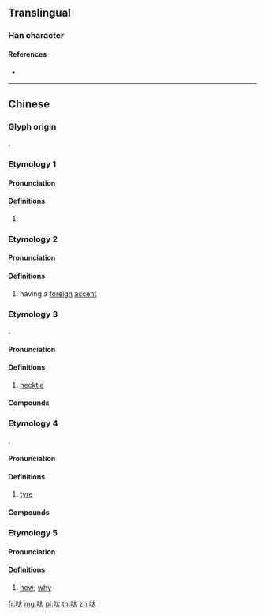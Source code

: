 {{character info/new}}
==Translingual==

===Han character===
{{Han char|rn=30|rad=口|as=04|sn=7|four=64030|canj=RKI,XRKI|ids=⿰口太}}

====References====
* {{Han ref|kx=0181.191|hdz=10587.030|uh=5454|ud=21588|bh=CA79|bd=51833}}

----

==Chinese==

===Glyph origin===
{{Han compound|口|太|c1=s|c2=p|t1=mouth; speech|ls=psc}}.

===Etymology 1===
{{zh-forms|alt=𠯪}}

====Pronunciation====
{{zh-pron
|m=dāi,tai,1nb=Mainland,2nb=Taiwan
|cat=intj
}}

====Definitions====
{{zh-hanzi}}

# {{n-g|An exclamation to get [[attention]].}}

===Etymology 2===
{{zh-forms|alt=奤,㘆}}

====Pronunciation====
{{zh-pron
|m=tǎi
|c=toi2
|cat=a
}}

====Definitions====
{{zh-hanzi}}

# {{lb|zh|dialectal}} having a [[foreign]] [[accent]]

===Etymology 3===
{{zh-forms|alt=𧘹}}
{{bor|yue|en|tie}}.

====Pronunciation====
{{zh-pron
|c=taai1
|cat=n
}}

====Definitions====
{{zh-hanzi}}

# {{lb|zh|Cantonese}} [[necktie]] {{zh-mw|條}}

====Compounds====
{{zh-der|煲呔|領呔|打呔|呔夾|呔針}}

===Etymology 4===
{{zh-forms}}
{{bor|yue|en|tyre}}.

====Pronunciation====
{{zh-pron
|c=taai1
|cat=n
}}

====Definitions====
{{zh-hanzi}}

# {{lb|zh|Cantonese}} [[tyre]] {{zh-mw|條}}

====Compounds====
{{zh-der|車呔|士啤呔|輪呔|爆呔|呔令}}

===Etymology 5===
{{zh-forms|alt=豈}}

====Pronunciation====
{{zh-pron
|mn=thái
|cat=adv
}}

====Definitions====
{{zh-hanzi}}

# {{lb|zh|Min Nan}} [[how]]; [[why]]
#: {{zh-x|呔 會 按呢？|How could it be?|TW}}

[[fr:呔]]
[[mg:呔]]
[[pl:呔]]
[[th:呔]]
[[zh:呔]]